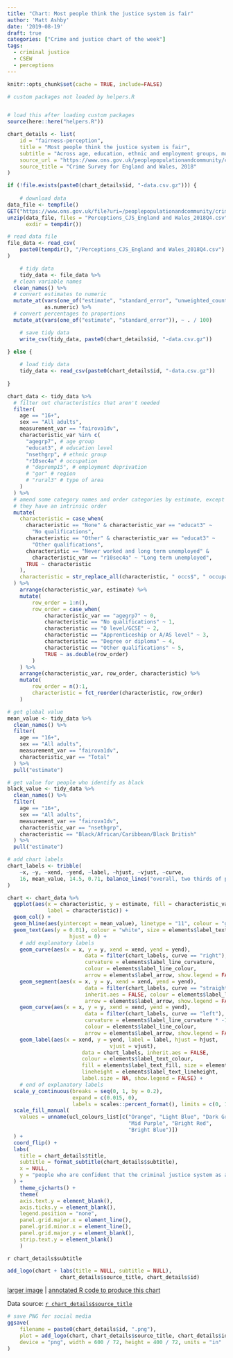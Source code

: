 ```yaml
---
title: "Chart: Most people think the justice system is fair"
author: 'Matt Ashby'
date: '2019-08-19'
draft: true
categories: ["Crime and justice chart of the week"]
tags:
  - criminal justice
  - CSEW
  - perceptions
---
```


```r
knitr::opts_chunk$set(cache = TRUE, include=FALSE)
```

```r
# custom packages not loaded by helpers.R


# load this after loading custom packages
source(here::here("helpers.R"))
```

```r
chart_details <- list(
	id = "fairness-perception",
	title = "Most people think the justice system is fair",
	subtitle = "Across age, education, ethnic and employment groups, most people believe the criminal justice system as a whole is fair, but there are exceptions – for example, only 46% of people who identify as black agree.",
	source_url = "https://www.ons.gov.uk/peoplepopulationandcommunity/crimeandjustice/datasets/perceptionscriminaljusticesystemcsewopendatatable",
	source_title = "Crime Survey for England and Wales, 2018"
)
```

```r
if (!file.exists(paste0(chart_details$id, "-data.csv.gz"))) {
	
	# download data	
data_file <- tempfile()
GET("https://www.ons.gov.uk/file?uri=/peoplepopulationandcommunity/crimeandjustice/datasets/perceptionscriminaljusticesystemcsewopendatatable/current/perceptionscjs2018q4.zip", write_disk(data_file))
unzip(data_file, files = "Perceptions_CJS_England and Wales_2018Q4.csv",
      exdir = tempdir())

# read data file
file_data <- read_csv(
	paste0(tempdir(), "/Perceptions_CJS_England and Wales_2018Q4.csv")
)

	# tidy data
	tidy_data <- file_data %>% 
  # clean variable names
  clean_names() %>% 
  # convert estimates to numeric
  mutate_at(vars(one_of("estimate", "standard_error", "unweighted_count")),
            as.numeric) %>% 
  # convert percentages to proportions
  mutate_at(vars(one_of("estimate", "standard_error")), ~ . / 100)

	# save tidy data
	write_csv(tidy_data, paste0(chart_details$id, "-data.csv.gz"))	

} else {
	
	# load tidy data
	tidy_data <- read_csv(paste0(chart_details$id, "-data.csv.gz"))
	
}
```

```r
chart_data <- tidy_data %>% 
  # filter out characteristics that aren't needed
  filter(
    age == "16+",
    sex == "All adults",
    measurement_var == "fairova1dv",
    characteristic_var %in% c(
      "agegrp7", # age group
      "educat3", # education level
      "nsethgrp", # ethnic group
      "r10sec4a" # occupation
      # "depremp15", # employment deprivation
      # "gor" # region
      # "rural3" # type of area
    )
  ) %>% 
  # amend some category names and order categories by estimate, except where 
  # they have an intrinsic order
  mutate(
    characteristic = case_when(
      characteristic == "None" & characteristic_var == "educat3" ~ 
        "No qualifications",
      characteristic == "Other" & characteristic_var == "educat3" ~ 
        "Other qualifications",
      characteristic == "Never worked and long term unemployed" & 
        characteristic_var == "r10sec4a" ~ "Long term unemployed",
      TRUE ~ characteristic
    ),
    characteristic = str_replace_all(characteristic, " occs$", " occupations")
  ) %>% 
	arrange(characteristic_var, estimate) %>% 
	mutate(
		row_order = 1:n(),
		row_order = case_when(
			characteristic_var == "agegrp7" ~ 0,
			characteristic == "No qualifications" ~ 1,
			characteristic == "O level/GCSE" ~ 2,
			characteristic == "Apprenticeship or A/AS level" ~ 3,
			characteristic == "Degree or diploma" ~ 4,
			characteristic == "Other qualifications" ~ 5,
			TRUE ~ as.double(row_order)
		)
	) %>% 
	arrange(characteristic_var, row_order, characteristic) %>% 
	mutate(
		row_order = n():1,
		characteristic = fct_reorder(characteristic, row_order)
	)

# get global value
mean_value <- tidy_data %>% 
  clean_names() %>% 
  filter(
    age == "16+",
    sex == "All adults",
    measurement_var == "fairova1dv",
    characteristic_var == "Total"
  ) %>% 
  pull("estimate")

# get value for people who identify as black
black_value <- tidy_data %>% 
  clean_names() %>% 
  filter(
    age == "16+",
    sex == "All adults",
    measurement_var == "fairova1dv",
    characteristic_var == "nsethgrp",
    characteristic == "Black/African/Caribbean/Black British"
  ) %>% 
  pull("estimate")

# add chart labels
chart_labels <- tribble(
	~x, ~y, ~xend, ~yend, ~label, ~hjust, ~vjust, ~curve,
	16, mean_value, 14.5, 0.71, balance_lines("overall, two thirds of people say the justice system is fair", 3), "left", "top", "left"
)
```

```r
chart <- chart_data %>% 
  ggplot(aes(x = characteristic, y = estimate, fill = characteristic_var,
             label = characteristic)) +
  geom_col() +
  geom_hline(aes(yintercept = mean_value), linetype = "11", colour = "grey50") +
  geom_text(aes(y = 0.01), colour = "white", size = elements$label_text_size, 
  					hjust = 0) +
	# add explanatory labels
	geom_curve(aes(x = x, y = y, xend = xend, yend = yend),
						 data = filter(chart_labels, curve == "right"), inherit.aes = FALSE, 
						 curvature = elements$label_line_curvature, 
						 colour = elements$label_line_colour, 
						 arrow = elements$label_arrow, show.legend = FALSE) +
	geom_segment(aes(x = x, y = y, xend = xend, yend = yend),
						 data = filter(chart_labels, curve == "straight"), 
						 inherit.aes = FALSE, colour = elements$label_line_colour, 
						 arrow = elements$label_arrow, show.legend = FALSE) +
	geom_curve(aes(x = x, y = y, xend = xend, yend = yend),
						 data = filter(chart_labels, curve == "left"), inherit.aes = FALSE, 
						 curvature = elements$label_line_curvature * -1, 
						 colour = elements$label_line_colour, 
						 arrow = elements$label_arrow, show.legend = FALSE) +
	geom_label(aes(x = xend, y = yend, label = label, hjust = hjust, 
								 vjust = vjust),
						data = chart_labels, inherit.aes = FALSE, 
						colour = elements$label_text_colour,
						fill = elements$label_text_fill, size = elements$label_text_size, 
						lineheight = elements$label_text_lineheight,
						label.size = NA, show.legend = FALSE) +
	# end of explanatory labels
  scale_y_continuous(breaks = seq(0, 1, by = 0.2),
                     expand = c(0.015, 0),
                     labels = scales::percent_format(), limits = c(0, 1)) +
  scale_fill_manual(
    values = unname(ucl_colours_list[c("Orange", "Light Blue", "Dark Green",
                                       "Mid Purple", "Bright Red", 
                                       "Bright Blue")])
  ) +
  coord_flip() +
  labs(
    title = chart_details$title,
    subtitle = format_subtitle(chart_details$subtitle),
    x = NULL,
    y = "people who are confident that the criminal justice system as a whole is fair"
  ) +
	theme_cjcharts() +
	theme(
    axis.text.y = element_blank(),
    axis.ticks.y = element_blank(),
    legend.position = "none",
    panel.grid.major.x = element_line(),
    panel.grid.minor.x = element_line(),
    panel.grid.major.y = element_blank(),
    strip.text.y = element_blank()
	)
```

`r chart_details$subtitle`

```r
add_logo(chart + labs(title = NULL, subtitle = NULL), 
				 chart_details$source_title, chart_details$id)
```

[larger image](../`r chart_details$id`.png) | [annotated R code to produce this chart](https://github.com/mpjashby/lesscrime.info/blob/master/content/post/`r chart_details$id`.Rmd)

Data source: [`r chart_details$source_title`](`r chart_details$source_url`)

```r
# save PNG for social media
ggsave(
	filename = paste0(chart_details$id, ".png"), 
	plot = add_logo(chart, chart_details$source_title, chart_details$id), 
	device = "png", width = 600 / 72, height = 400 / 72, units = "in"
)
```
